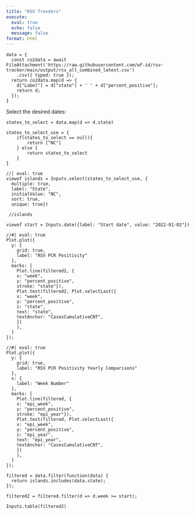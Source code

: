 ```yaml
---
title: "RSV Trenders"
execute:
  eval: true
  echo: false
  message: false
format: html
---
```




```ojs
data = {
  const co2data = await FileAttachment('https://raw.githubusercontent.com/wf-id/rsv-tracker/main/output/rsv_all_combined_latest.csv')
    .csv({ typed: true });
  return co2data.map(d => { 
    d["Label"] = d["state"] + ' ' + d["percent_positive"];
    return d; 
  });
}
```

Select the desired dates:


```ojs
states_to_select = data.map(d => d.state)
```

```ojs
states_to_select_use = {
    if(states_to_select == null){
        return ["NC"]
    } else {
        return states_to_select
    }
}
```


```ojs
//| eval: true
viewof islands = Inputs.select(states_to_select_use, {
  multiple: true, 
  label: "State", 
  initialValue: "NC",
  sort: true, 
  unique: true})
  
 //islands
```


```ojs
viewof start = Inputs.date({label: "Start date", value: "2022-01-02"})
```




```ojs
//#| eval: true
Plot.plot({
  y: {
    grid: true,
    label: "RSV PCR Positivity"
  },
  marks: [
    Plot.line(filtered2, {
    x: "week", 
    y: "percent_positive", 
    stroke: "state"}),
    Plot.text(filtered2, Plot.selectLast({
    x: "week",
    y: "percent_positive",
    z: "state",
    text: "state",
    textAnchor: "CasesCumulativeCNT",
    })
    ),
  ]
});
```


```ojs
//#| eval: true
Plot.plot({
  y: {
    grid: true,
    label: "RSV PCR Positivity Yearly Comparisons"
  },
  x: {
    label: "Week Number"
  },
  marks: [
    Plot.line(filtered, {
    x: "epi_week", 
    y: "percent_positive", 
    stroke: "epi_year"}),
    Plot.text(filtered, Plot.selectLast({
    x: "epi_week",
    y: "percent_positive",
    z: "epi_year",
    text: "epi_year",
    textAnchor: "CasesCumulativeCNT",
    })
    ),
  ]
});
```


```ojs
filtered = data.filter(function(data) {
  return islands.includes(data.state);
});
```

```ojs
filtered2 = filtered.filter(d => d.week >= start);
```


```ojs
Inputs.table(filtered2)
```
